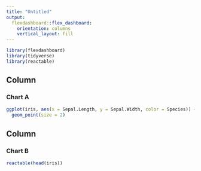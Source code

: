 ```yaml
---
title: "Untitled"
output: 
  flexdashboard::flex_dashboard:
    orientation: columns
    vertical_layout: fill
---
```


```r
library(flexdashboard)
library(tidyverse)
library(reactable)
```

Column {data-width=650}
-----------------------------------------------------------------------

### Chart A

```r
ggplot(iris, aes(x = Sepal.Length, y = Sepal.Width, color = Species)) +
  geom_point(size = 2)
```

Column {data-width=350}
-----------------------------------------------------------------------

### Chart B

```r
reactable(head(iris))

```

